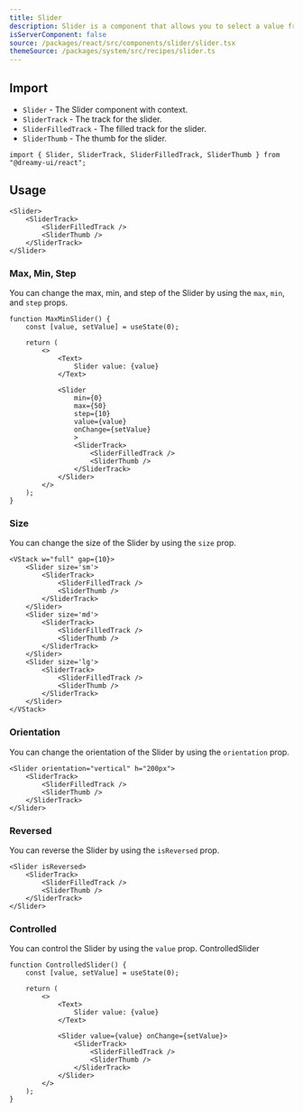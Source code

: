 ```yaml
---
title: Slider
description: Slider is a component that allows you to select a value from a range of values.
isServerComponent: false
source: /packages/react/src/components/slider/slider.tsx
themeSource: /packages/system/src/recipes/slider.ts
---
```


## Import

- `Slider` - The Slider component with context.
- `SliderTrack` - The track for the slider.
- `SliderFilledTrack` - The filled track for the slider.
- `SliderThumb` - The thumb for the slider.

```tsx
import { Slider, SliderTrack, SliderFilledTrack, SliderThumb } from "@dreamy-ui/react";
```

## Usage

<Wrapper>
	<Slider>
		<SliderTrack>
			<SliderFilledTrack />
			<SliderThumb />
		</SliderTrack>
	</Slider>
</Wrapper>

```tsx
<Slider>
	<SliderTrack>
		<SliderFilledTrack />
		<SliderThumb />
	</SliderTrack>
</Slider>
```

### Max, Min, Step

You can change the max, min, and step of the Slider by using the `max`, `min`, and `step` props.

<Wrapper>
	<MaxMinSlider />
</Wrapper>

```tsx
function MaxMinSlider() {
    const [value, setValue] = useState(0);

    return (
        <>
            <Text>
                Slider value: {value}
            </Text>

            <Slider
                min={0}
                max={50}
                step={10}
                value={value}
                onChange={setValue}
                >
                <SliderTrack>
                    <SliderFilledTrack />
                    <SliderThumb />
                </SliderTrack>
            </Slider>
        </>
    );
}
```

### Size

You can change the size of the Slider by using the `size` prop.

<Wrapper>
	<VStack w="full" gap={10}>
		<Slider size='sm'>
			<SliderTrack>
				<SliderFilledTrack />
				<SliderThumb />
			</SliderTrack>
		</Slider>
		<Slider size='md'>
			<SliderTrack>
				<SliderFilledTrack />
				<SliderThumb />
			</SliderTrack>
		</Slider>
		<Slider size='lg'>
			<SliderTrack>
				<SliderFilledTrack />
				<SliderThumb />
			</SliderTrack>
		</Slider>
	</VStack>
</Wrapper>

```tsx
<VStack w="full" gap={10}>
	<Slider size='sm'>
		<SliderTrack>
			<SliderFilledTrack />
			<SliderThumb />
		</SliderTrack>
	</Slider>
	<Slider size='md'>
		<SliderTrack>
			<SliderFilledTrack />
			<SliderThumb />
		</SliderTrack>
	</Slider>
	<Slider size='lg'>
		<SliderTrack>
			<SliderFilledTrack />
			<SliderThumb />
		</SliderTrack>
	</Slider>
</VStack>
```

### Orientation

You can change the orientation of the Slider by using the `orientation` prop.

<Wrapper>
	<Slider orientation="vertical" h="200px">
		<SliderTrack>
			<SliderFilledTrack />
			<SliderThumb />
		</SliderTrack>
	</Slider>
</Wrapper>

```tsx
<Slider orientation="vertical" h="200px">
	<SliderTrack>
		<SliderFilledTrack />
		<SliderThumb />
	</SliderTrack>
</Slider>
```

### Reversed

You can reverse the Slider by using the `isReversed` prop.

<Wrapper>	
	<Slider isReversed>
		<SliderTrack>
			<SliderFilledTrack />
			<SliderThumb />
		</SliderTrack>
	</Slider>
</Wrapper>

```tsx
<Slider isReversed>
	<SliderTrack>
		<SliderFilledTrack />
		<SliderThumb />
	</SliderTrack>
</Slider>
```

### Controlled

You can control the Slider by using the `value` prop.
ControlledSlider

<Wrapper>
	<ControlledSlider />
</Wrapper>

```tsx
function ControlledSlider() {
    const [value, setValue] = useState(0);

    return (
        <>
            <Text>
                Slider value: {value}
            </Text>

            <Slider value={value} onChange={setValue}>
                <SliderTrack>
                    <SliderFilledTrack />
                    <SliderThumb />
                </SliderTrack>
            </Slider>
        </>
    );
}

```